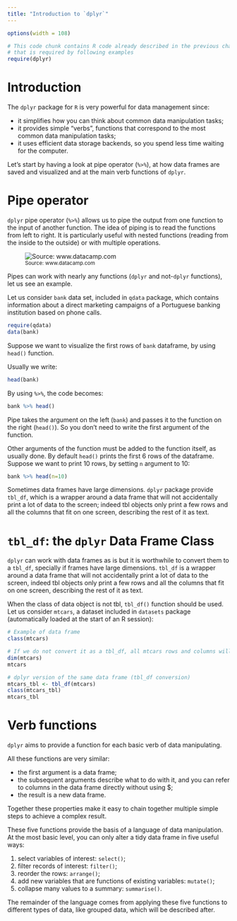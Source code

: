 ```yaml
---
title: "Introduction to `dplyr`"
---
```


```r
options(width = 108)
```

```r
# This code chunk contains R code already described in the previous chapters
# that is required by following examples
require(dplyr)
```


# Introduction

The `dplyr` package for `R` is very powerful for data management since:

* it simplifies how you can think about common data manipulation tasks;
* it provides simple “verbs”, functions that correspond to the most common data manipulation tasks;
* it uses efficient data storage backends, so you spend less time waiting for the computer.

Let's start by having a look at pipe operator (`%>%`), at how data frames are saved and visualized and at the main verb functions of `dplyr`.

# Pipe operator  

`dplyr` pipe operator (`%>%`) allows us to pipe the output from one function to the input of another function. The idea of piping is to read the functions from left to right. It is particularly useful with nested functions (reading from the inside to the outside) or with multiple operations.

![<small>Source: www.datacamp.com</small>](./images/pipe.png)

Pipes can work with nearly any functions (`dplyr` and not-`dplyr` functions), let us see an example.

Let us consider `bank` data set, included in `qdata` package, which contains information about a direct marketing campaigns of a Portuguese banking institution based on phone calls. 

```r
require(qdata)
data(bank) 
```

Suppose we want to visualize the first rows of `bank` dataframe, by using `head()` function.   

Usually we write:

```r
head(bank)
```

By using `%>%`, the code becomes:

```r
bank %>% head()
```

Pipe takes the argument on the left (`bank`) and passes it to the function on the right (`head()`). So you don't need to write the first argument of the function. 

Other arguments of the function must be added to the function itself, as usually done. By default `head()` prints the first 6 rows of the dataframe. Suppose we want to print 10 rows, by setting `n` argument to 10:

```r
bank %>% head(n=10)
```

Sometimes data frames have large dimensions. `dplyr` package provide `tbl_df`, which is a wrapper around a data frame that will not accidentally print a lot of data to the screen; indeed tbl objects only print a few rows and all the columns that fit on one screen, describing the rest of it as text.



# `tbl_df`: the `dplyr` Data Frame Class

`dplyr` can work with data frames as is but it is worthwhile to convert them to a `tbl_df`, specially if frames have large dimensions. `tbl_df` is a wrapper around a data frame that will not accidentally print a lot of data to the screen, indeed tbl objects only print a few rows and all the columns that fit on one screen, describing the rest of it as text.


When the class of data object is not tbl, `tbl_df()` function should be used.  
Let us consider `mtcars`, a dataset included in `datasets` package (automatically loaded at the start of an R session): 

```r
# Example of data frame
class(mtcars)

# If we do not convert it as a tbl_df, all mtcars rows and columns will be printed when calling mtcars 
dim(mtcars)
mtcars

# dplyr version of the same data frame (tbl_df conversion)
mtcars_tbl <- tbl_df(mtcars)
class(mtcars_tbl)
mtcars_tbl
```


# Verb functions

`dplyr` aims to provide a function for each basic verb of data manipulating.

All these functions are very similar:

* the first argument is a data frame;
* the subsequent arguments describe what to do with it, and you can refer to columns in the data frame directly without using $;
* the result is a new data frame.

Together these properties make it easy to chain together multiple simple steps to achieve a complex result.

These five functions provide the basis of a language of data manipulation. At the most basic level, you can only alter a tidy data frame in five useful ways: 

1. select variables of interest: `select()`;
2. filter records of interest: `filter()`;
3. reorder the rows: `arrange()`;
4. add new variables that are functions of existing variables: `mutate()`;
5. collapse many values to a summary: `summarise()`. 

The remainder of the language comes from applying these five functions to different types of data, like grouped data, which will be described after.
